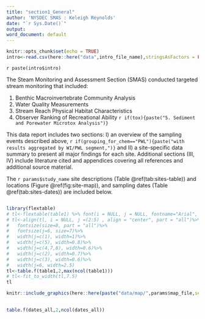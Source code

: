 ```yaml
---
title: "section1_General"
author: 'NYSDEC SMAS : Keleigh Reynolds'
date: "`r Sys.Date()`"
output: 
word_document: default
---
```


```r
knitr::opts_chunk$set(echo = TRUE)
intro<-read.csv(here::here("data",intro_file_name),stringsAsFactors = FALSE)
```
`r paste(intro$intro)`

The Steam Monitoring and Assessment Section (SMAS) conducted targeted stream monitoring that included:  

1. Benthic Macroinvertebrate Community Analysis
2. Water Quality Measurements
3. Stream Reach Physical Habitat Characteristics
4. Observer Ranking of Recreational Ability
`r if(tox){paste("5. Sediment and Porewater Microtox Analysis")}`

This data report includes two sections: I) an overview of the sampling events described above, `r if(grouping_for_chem=="PWL"){paste("with results aggregated by WI/PWL segment,")}`  and II) a site-specific data summary to present all major findings for each site. Additional sections (III, IV) include literature cited and appendices covering all references and additional source material.

The `r params$study_name` site descriptions (Table \@ref(tab:sites-table)) and locations (Figure \@ref(fig:site-map)), and sampling dates (Table \@ref(tab:sites-dates)) are included below. 

```r

```

```r

library(flextable)
# tl<-flextable(table1) %>% font(i = NULL, j = NULL, fontname="Arial", part = "all") %>% theme_zebra() %>% autofit()
# tl<-align(tl, i = NULL, j =(2:5) , align = "center", part = "all")%>%
#   fontsize(size=8, part = "all")%>%
#   fontsize(j=6, size=7)%>%
#   width(j=c(1), width=1)%>%
#   width(j=c(5), width=0.8)%>%
#   width(j=c(4,7,8), width=0.6)%>%
#   width(j=c(2), width=0.7)%>%
#   width(j=c(3), width=0.6)%>%
#   width(j=6, width=2.5)
tl<-table.f(table1,2,max(ncol(table1)))
# tl<-fit_to_width(tl,7.5)
tl
```

  
```r

knitr::include_graphics(here::here(paste("data/map/",params$map_file,sep = "")))
  
```



```r

table.f(dates_all,2,ncol(dates_all))

```